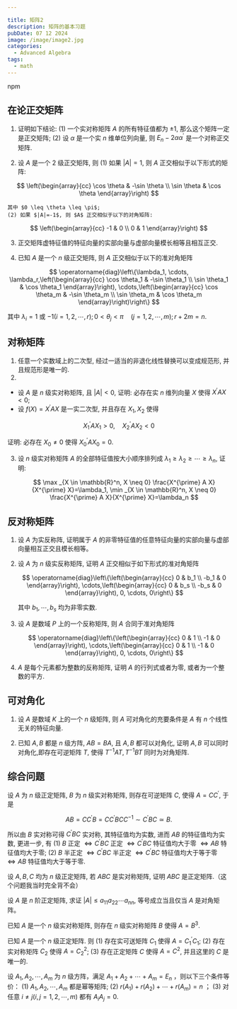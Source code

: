 ```yaml
---

title: 矩阵2
description: 矩阵的基本习题
pubDate: 07 12 2024
image: /image/image2.jpg
categories:
  - Advanced Algebra
tags:
  - math
---
```



npm
## 在论正交矩阵

1. 证明如下结论:
   (1) 一个实对称矩阵 $A$ 的所有特征值都为 $\pm 1$, 那么这个矩阵一定是正交矩阵;
   (2) 设 $\alpha$ 是一个实 $n$ 维单位列向量, 则 $E_n-2 \alpha \alpha^{\prime}$ 是一个对称正交矩阵.

















2.   设 $A$ 是一个 2 级正交矩阵, 则
   (1) 如果 $|A|=1$, 则 $A$ 正交相似于以下形式的矩阵:

$$
\left(\begin{array}{cc}
\cos \theta & -\sin \theta \\
\sin \theta & \cos \theta
\end{array}\right)
$$

 	其中 $0 \leq \theta \leq \pi$;
	(2) 如果 $|A|=-1$, 则 $A$ 正交相似于以下的对角矩阵:
$$
\left(\begin{array}{cc}
-1 & 0 \\
0 & 1
\end{array}\right)
$$








3. 正交矩阵虚特征值的特征向量的实部向量与虚部向量模长相等且相互正交.







4. 已知 $A$ 是一个 $n$ 级正交矩阵, 则 $A$ 正交相似于以下的准对角矩阵

$$
\operatorname{diag}\left\{\lambda_1, \cdots, \lambda_r,\left(\begin{array}{cc}
\cos \theta_1 & -\sin \theta_1 \\
\sin \theta_1 & \cos \theta_1
\end{array}\right), \cdots,\left(\begin{array}{cc}
\cos \theta_m & -\sin \theta_m \\
\sin \theta_m & \cos \theta_m
\end{array}\right)\right\}
$$


其中 $\lambda_i=1$ 或 $-1(i=1,2, \cdots, r) ; 0<\theta_j<\pi \quad(j=1,2, \cdots, m) ; r+2 m=n$.



## 对称矩阵

1. 任意一个实数域上的二次型, 经过一适当的非退化线性替换可以变成规范形, 并且规范形是唯一的.
2. 

- 设 $A$ 是 $n$ 级实对称矩阵, 且 $|A|<0$, 证明: 必存在实 $n$ 维列向量 $X$ 使得 $X^{\prime} A X<0$;
- 设 $f(X)=X^{\prime} A X$ 是一实二次型, 并且存在 $X_1, X_2$ 使得

$$
X_1^{\prime} A X_1>0, \quad X_2^{\prime} A X_2<0
$$


证明: 必存在 $X_0 \neq 0$ 使得 $X_0^{\prime} A X_0=0$.

3. 设 $n$ 级实对称矩阵 $A$ 的全部特征值按大小顺序排列成 $\lambda_1 \geq \lambda_2 \geq \cdots \geq \lambda_n$, 证明:

   $$
   \max _{X \in \mathbb{R}^n, X \neq 0} \frac{X^{\prime} A X}{X^{\prime} X}=\lambda_1, \min _{X \in \mathbb{R}^n, X \neq 0} \frac{X^{\prime} A X}{X^{\prime} X}=\lambda_n
   $$





## 反对称矩阵

1. 设 $A$ 为实反称阵, 证明属于 $A$ 的非零特征值的任意特征向量的实部向量与虚部向量相互正交且模长相等。

2. 设 $A$ 为 $n$ 级实反称矩阵, 证明 $A$ 正交相似于如下形式的准对角矩阵

   $$
   \operatorname{diag}\left\{\left(\begin{array}{cc}
   0 & b_1 \\
   -b_1 & 0
   \end{array}\right), \cdots,\left(\begin{array}{cc}
   0 & b_s \\
   -b_s & 0
   \end{array}\right), 0, \cdots, 0\right\}
   $$


   其中 $b_1, \cdots, b_s$ 均为非零实数.

3. 设 $A$ 是数域 $P$ 上的一个反称矩阵, 则 $A$ 合同于准对角矩阵

   $$
   \operatorname{diag}\left\{\left(\begin{array}{cc}
   0 & 1 \\
   -1 & 0
   \end{array}\right), \cdots,\left(\begin{array}{cc}
   0 & 1 \\
   -1 & 0
   \end{array}\right), 0, \cdots, 0\right\}
   $$

4. $A$ 是每个元素都为整数的反称矩阵, 证明 $A$ 的行列式或者为零, 或者为一个整数的平方.

## 可对角化

1.  设 $A$ 是数域 $K$ 上的一个 $n$ 级矩阵, 则 $A$ 可对角化的充要条件是 $A$ 有 $n$ 个线性无关的特征向量.

2.  已知 $A, B$ 都是 $n$ 级方阵, $A B=B A$, 且 $A, B$ 都可以对角化, 证明 $A, B$ 可以同时对角化,即存在可逆矩阵 $T$, 使得 $T^{-1} A T, T^{-1} B T$ 同时为对角矩阵.

## 综合问题

设 $A$ 为 $n$ 级正定矩阵, $B$ 为 $n$ 级实对称矩阵, 则存在可逆矩阵 $C$, 使得 $A=C C^{\prime}$, 于是

$$
A B=C C^{\prime} B=C C^{\prime} B C C^{-1} \sim C^{\prime} B C \simeq B .
$$

所以由 $B$ 实对称可得 $C^{\prime} B C$ 实对称, 其特征值均为实数, 进而 $A B$ 的特征值均为实数, 更进一步, 有
(1) $B$ 正定 $\Longleftrightarrow C^{\prime} B C$ 正定 $\Longleftrightarrow C^{\prime} B C$ 特征值均大于零 $\Longleftrightarrow A B$ 特征值均大于零;
(2) $B$ 半正定 $\Longleftrightarrow C^{\prime} B C$ 半正定 $\Longleftrightarrow C^{\prime} B C$ 特征值均大于等于零 $\Longleftrightarrow A B$ 特征值均大于等于零.

















设 $A, B, C$ 均为 $n$ 级正定矩阵, 若 $A B C$ 是实对称矩阵, 证明 $A B C$ 是正定矩阵.（这个问题我当时完全背不会）













设 $A$ 是 $n$ 阶正定矩阵, 求证 $|A| \leq a_{11} a_{22} \cdots a_{n n}$, 等号成立当且仅当 $A$ 是对角矩阵。







已知 $A$ 是一个 $n$ 级实对称矩阵, 则存在 $n$ 级实对称矩阵 $B$ 使得 $A=B^3$.









已知 $A$ 是一个 $n$ 级正定矩阵. 则
(1) 存在实可送矩阵 $C_1$ 使得 $A=C_1^{\prime} C_1$;
(2) 存在实对称矩阵 $C_2$ 使得 $A=C_2^2$;
(3) 存在正定矩阵 $C$ 使得 $A=C^2$, 并且这里的 $C$ 是唯一的.













设 $A_1, A_2, \cdots, A_m$ 为 $n$ 级方阵，满足 $A_1+A_2+\cdots+A_m=E_n$ ，则以下三个条件等价：
(1) $A_1, A_2, \cdots, A_m$ 都是幂等矩阵;
(2) $r\left(A_1\right)+r\left(A_2\right)+\cdots+r\left(A_m\right)=n$ ；
(3) 对任意 $i \neq j(i, j=1,2, \cdots, m)$ 都有 $A_i A_j=0$.